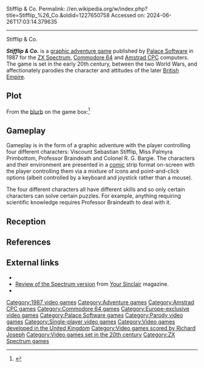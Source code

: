 Stifflip & Co.
Permalink: //en.wikipedia.org/w/index.php?title=Stifflip_%26_Co.&oldid=1227650758
Accessed on: 2024-06-26T17:03:14.379635



------
Stifflip & Co.
{{Short description|1987 video game}}
{{Infobox video game
| title = Stifflip & Co.
| image = Stifflip screen.gif
| developer = Binary Vision
| publisher = [[Palace Software]]
| designer = Paul Norris<br>Rupert Bowater
| composer = [[Richard Joseph]]
| engine =
| released = 1987
| genre = [[Graphic adventure game|Graphic adventure]]
| modes = [[Single-player video game|Single-player]]
| platforms = [[ZX Spectrum]], [[Commodore 64|C64]], [[Amstrad CPC]]
}}

'''''Stifflip & Co.''''' is a [[graphic adventure game]] published by [[Palace Software]] in 1987 for the [[ZX Spectrum]], [[Commodore 64]] and [[Amstrad CPC]] computers. The game is set in the early 20th century, between the two World Wars, and affectionately parodies the character and attitudes of the later [[British Empire]].

==Plot==
From the [[blurb]] on the game box:<ref>{{Cite web |title=Stifflip & Co. - ZX Spectrum Graphic (1987) |url=https://zxart.ee/eng/software/game/adventure/graphic/stifflip--co/ |access-date=2023-08-02 |website=zxart.ee |language=en}}</ref>

{{quote|Disaster looms for the bowler and brolly brigade. The contemptible COUNT CHAMELEON, Master of Disguise and sworn enemy of the establishment, is determined to succeed in his latest and greatest dastardly plot. His sale of rubber goods through mail-order ads in a civil service magazine, has led him to develop the RUBBERTRONIC RAY. With it he threatens to neutralise the starch in wind-collars, loosen stiff upper lips and generally relax moral standards - leading to the collapse of The Empire. Worse still, it will radically and unpredictably alter the bounce of a cricket ball. This bounder must be stopped!}}

==Gameplay==
Gameplay is in the form of a graphic adventure with the player controlling four different characters: Viscount Sebastian Stifflip, Miss Palmyra Primbottom, Professor Braindeath and Colonel R. G. Bargie. The characters and their environment are presented in a [[Comic book|comic]] strip format on-screen with the player controlling them via a mixture of icons and point-and-click options (albeit controlled by a keyboard and joystick rather than a mouse).

The four different characters all have different skills and so only certain characters can solve certain puzzles. For example, anything requiring scientific knowledge requires Professor Braindeath to deal with it.

==Reception==
{{Video game reviews
| award1Pub = ''Crash''
| award1 = Smash<ref>Game review, Crash magazine, [[Newsfield Publications]], issue 44, September 1988</ref>
}}

==References==
{{Reflist}}

==External links==
* {{Lemon64 game|id=2481}}
* [http://www.ysrnry.co.uk/articles/stifflipandco.htm Review of the Spectrum version] {{Webarchive|url=https://web.archive.org/web/20060319084455/http://www.ysrnry.co.uk/articles/stifflipandco.htm |date=2006-03-19}} from [[Your Sinclair]] magazine.
* {{WoS game|id=0004899}}

{{DEFAULTSORT:Stifflip and Co.}}
[[Category:1987 video games]]
[[Category:Adventure games]]
[[Category:Amstrad CPC games]]
[[Category:Commodore 64 games]]
[[Category:Europe-exclusive video games]]
[[Category:Palace Software games]]
[[Category:Parody video games]]
[[Category:Single-player video games]]
[[Category:Video games developed in the United Kingdom]]
[[Category:Video games scored by Richard Joseph]]
[[Category:Video games set in the 20th century]]
[[Category:ZX Spectrum games]]
